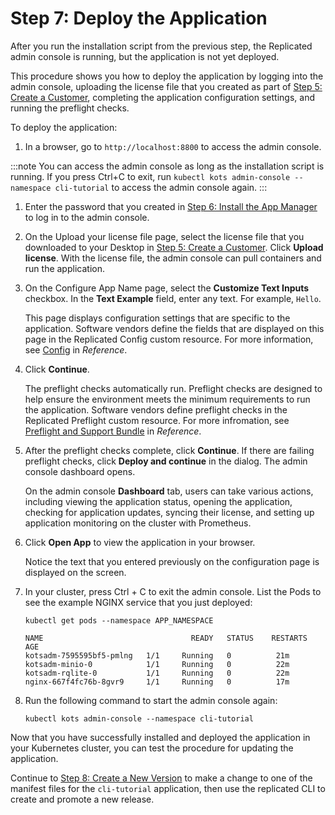 # Step 7: Deploy the Application

After you run the installation script from the previous step, the Replicated admin console is running, but the application is not yet deployed.

This procedure shows you how to deploy the application by logging into the admin console, uploading the license file that you created as part of [Step 5: Create a Customer](tutorial-cli-create-customer), completing the application configuration settings, and running the preflight checks.

To deploy the application:

1. In a browser, go to `http://localhost:8800` to access the admin console.

  :::note
  You can access the admin console as long as the installation script is running. If you press Ctrl+C to exit, run `kubectl kots admin-console --namespace cli-tutorial` to access the admin console again.
  :::

1. Enter the password that you created in [Step 6: Install the App Manager](tutorial-cli-install-app-manager) to log in to the admin console.

1. On the Upload your license file page, select the license file that you downloaded to your Desktop in [Step 5: Create a Customer](tutorial-cli-create-customer). Click **Upload license**.
    With the license file, the admin console can pull containers and run the application.

1. On the Configure App Name page, select the **Customize Text Inputs** checkbox. In the **Text Example** field, enter any text. For example, `Hello`.

   This page displays configuration settings that are specific to the application. Software vendors define the fields that are displayed on this page in the Replicated Config custom resource. For more information, see [Config](/reference/custom-resource-config) in _Reference_.

1. Click **Continue**.

   The preflight checks automatically run. Preflight checks are designed to help ensure the environment meets the minimum requirements to run the application. Software vendors define preflight checks in the Replicated Preflight custom resource. For more infromation, see [Preflight and Support Bundle](/reference/custom-resource-preflight) in _Reference_.

1. After the preflight checks complete, click **Continue**. If there are failing preflight checks, click **Deploy and continue** in the dialog. The admin console dashboard opens.

   On the admin console **Dashboard** tab, users can take various actions, including viewing the application status, opening the application, checking for application updates, syncing their license, and setting up application monitoring on the cluster with Prometheus.

1. Click **Open App** to view the application in your browser.

   Notice the text that you entered previously on the configuration page is displayed on the screen.

1. In your cluster, press Ctrl + C to exit the admin console. List the Pods to see the example NGINX service that you just deployed:

    ```
    kubectl get pods --namespace APP_NAMESPACE
    ```

    ```
    NAME                                 READY   STATUS    RESTARTS   AGE
    kotsadm-7595595bf5-pmlng   1/1     Running   0          21m
    kotsadm-minio-0            1/1     Running   0          22m
    kotsadm-rqlite-0           1/1     Running   0          22m
    nginx-667f4fc76b-8gvr9     1/1     Running   0          17m
    ```
1. Run the following command to start the admin console again:

   ```
   kubectl kots admin-console --namespace cli-tutorial
   ```

Now that you have successfully installed and deployed the application in your Kubernetes cluster, you can test the procedure for updating the application.

Continue to [Step 8: Create a New Version](tutorial-cli-create-new-version) to make a change to one of the manifest files for the `cli-tutorial` application, then use the replicated CLI to create and promote a new release.
